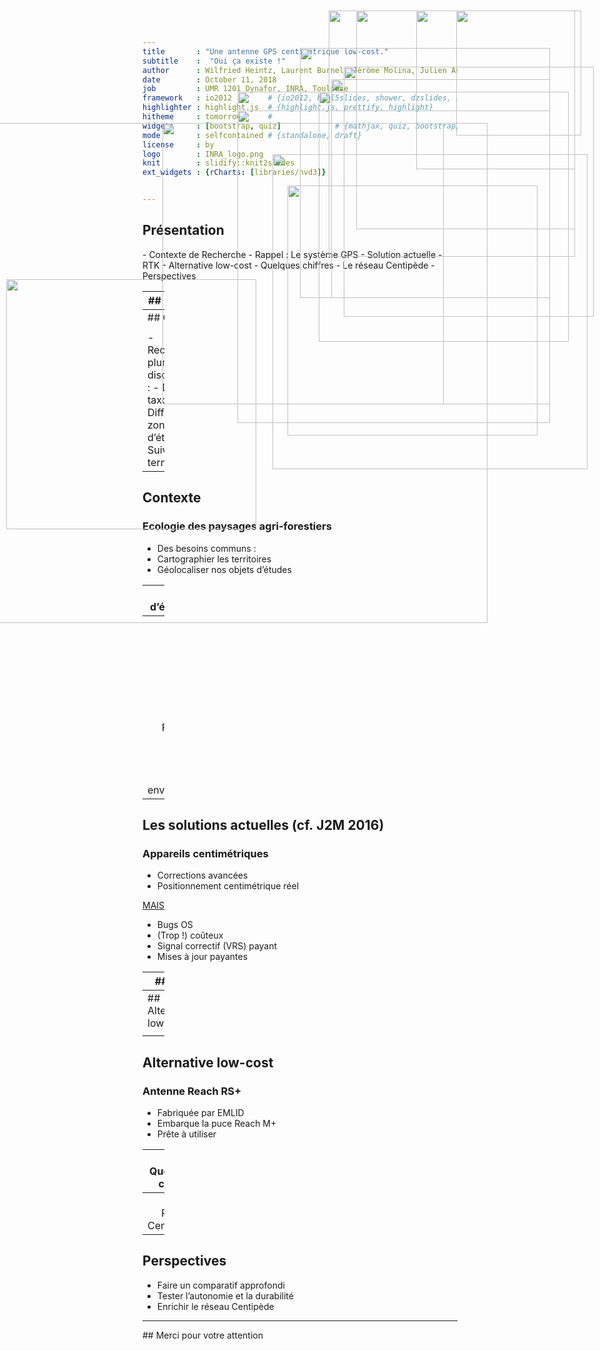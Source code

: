 ```yaml
---
title       : "Une antenne GPS centimétrique low-cost."
subtitle    :  "Oui ça existe !"
author      : Wilfried Heintz, Laurent Burnel, Jérôme Molina, Julien Ancelin
date        : October 11, 2018
job         : UMR 1201 Dynafor, INRA, Toulouse
framework   : io2012        # {io2012, html5slides, shower, dzslides, ...}
highlighter : highlight.js  # {highlight.js, prettify, highlight}
hitheme     : tomorrow      #   
widgets     : [bootstrap, quiz]            # {mathjax, quiz, bootstrap}
mode        : selfcontained # {standalone, draft}
license     : by
logo        : INRA_logo.png
knit        : slidify::knit2slides
ext_widgets : {rCharts: [libraries/nvd3]}


--- 
```

## Présentation
<img style="position: absolute; top:80px; right: 80px; border: 0; width:400px;" src="assets/img/rover.jpg">
- Contexte de Recherche
- Rappel : Le système GPS
- Solution actuelle 
- RTK
- Alternative low-cost
- Quelques chiffres
- Le réseau Centipède
- Perspectives


--- 
## Contexte
<img style="position: absolute; top: 20px; right: 30px; border: 0; width:200px;" src="assets/img/Dynafor.jpg">
<img style="position: absolute; top: 200px; right: 180px; border: 0; width:800px;" src="assets/img/villelongue.jpg">
<h3>Ecologie des paysages agri-forestiers</h3>



--- 
## Contexte
<img style="position: absolute; top: 150px; right: 50px; border: 0; width:400px;" src="assets/img/taxons.png">
<img style="position: absolute; top: 450px; right: 550px; border: 0; width:400px;" src="assets/img/zone.png">

<h3>Ecologie des paysages agri-forestiers</h3>

 - Recherches pluri-disciplinaires :
  - Différents taxons
  - Différentes zones d'études
  - Suivis à long terme


--- 
## Contexte
<img style="position: absolute; top: 300px; right: 100px; border: 0; width:400px;" src="assets/img/carto.jpg">

<h3>Ecologie des paysages agri-forestiers</h3>

 - Des besoins communs :
  - Cartographier les territoires
  - Géolocaliser nos objets d'études

--- 
## Des zones d'études reculées
<img style="position: absolute; top: 130px; right: 80px; border: 0; width:350px;" src="assets/img/burat.jpg">
<h3>Géolocalisation difficile</h3>

 - Fortes pentes
 - Orientations défavorables
 - Couvert forestier très dense
 - Zones rocheuses 
 - Signal GSM rare ou absent


--- 
## Rappel : Le système GPS
<img style="position: absolute; top: 180px; right: 80px; border: 0; width:500px;" src="assets/img/sat.gif">
<h3>Global Positionning System</h3>

 - Calcul de différence de phase avec satellite
<br/>(1 μs <=> 300m d'écart !)
 - Précision de 5 à 15m
 - ... Dépendante du matériel
 - ... Et des conditions environnementales

--- 
## Les solutions actuelles (cf. J2M 2016)
<img style="position: absolute; top:110px; right: 10px; border: 0; width:400px;" src="assets/img/trimbleGeo7x.png">
<h3>Appareils centimétriques</h3>
 - Corrections avancées
 - Positionnement centimétrique réel

<u>MAIS</u>

 - Bugs OS
 - (Trop !) coûteux
 - Signal correctif (VRS) payant
 - Mises à jour payantes


--- 
## RTK

<img style="position: absolute; top:20px; right: 40px; border: 0; width:94px;" src="assets/img/rtklib.jpeg">
<img style="position: absolute; top:220px; right: 10px; border: 0; width:520px;" src="assets/img/Principe_RTK.png">
<h3>Puce RTK</h3>
 - Librairie RTKLib
 - Principe Real Time Kinematic
 - Calcul de différence sur phase porteuse 
 - ==> Position centimétrique

--- 
## Alternative low-cost
<img style="position: absolute; top:20px; right: 40px; border: 0; width:350px;" src="assets/img/base.png">


<h3>Antenne autonome "maison"</h3>
 - Fabriquée par Julien Ancelin (INRA)
 - Basée sur puce Reach RTK Emlid
 - Interfacée sur tablette ou smartphone 
 - Envoi du signal corrigé par radio


--- 
## Alternative low-cost
<img style="position: absolute; top: 150px; right: 80px; border: 0; width:500px;" src="assets/img/reachrs.png">


<h3>Antenne Reach RS+</h3>
 - Fabriquée par EMLID
 - Embarque la puce Reach M+
 - Prête à utiliser


--- 
## Quelques chiffres
<img style="position: absolute; top:20px; right: 40px; border: 0; width:394px;" src="assets/img/porte-monnaie.jpg">

<h3>GPS centimétrique</h3>
 -  ~ 15000 €

<h3>Signal corrigé</h3>
 -  ~ 2000 € / an
 
<h3>Reach M+</h3>
 -  ~ 250 $

<h3>Reach RS+</h3>
 -  ~ 800 $


--- 
## Réseau Centipède
<img style="position: absolute; top:20px; right: 40px; border: 0; width:254px;" src="assets/img/centipede.jpeg">
<img style="position: absolute; top:250px; right: 20px; border: 0; width:504px;" src="assets/img/reseau_centipede.png">
<h3>Réseau d'antennes ouvertes</h3>
 - Mis en oeuvre par J. Ancelin
 - Réseau d'antennes autonomes
 - Signal corrigé "centralisé"
 - ... Puis renvoyé en http
 - projet d'extension en Occitanie
 

--- 
## Perspectives

 - Faire un comparatif approfondi
 - Tester l'autonomie et la durabilité
 - Enrichir le réseau Centipède

--- 
<img style="position: absolute; top: 200px; right: 250px; border: 0; width:450px;" src="assets/img/gps-wrong.jpg">
## Merci pour votre attention



